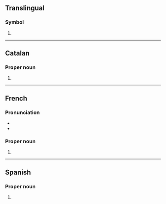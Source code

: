 {{also|Appendix:Variations of "ru"}}
==Translingual==

===Symbol===
{{mul-symbol}}

# {{ISO 3166|1|2|Russia}}

----

==Catalan==

===Proper noun===
{{ca-proper noun|m}}

# {{initialism of|ca|Regne Unit|gloss=[[UK]]}}

----

==French==

===Pronunciation===
* {{fr-IPA}}
* {{audio|fr|LL-Q150 (fra)-Lepticed7-RU.wav|Audio}}

===Proper noun===
{{fr-proper noun|m}}

# {{initialism of|fr|Royaume-Uni}}

----

==Spanish==

===Proper noun===
{{es-proper noun|m}}

# {{initialism of|es|Reino Unido|gloss=[[UK]]}}